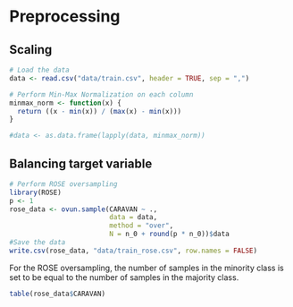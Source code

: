# Preprocessing

## Scaling
```r
# Load the data
data <- read.csv("data/train.csv", header = TRUE, sep = ",")
```

```r
# Perform Min-Max Normalization on each column
minmax_norm <- function(x) {
  return ((x - min(x)) / (max(x) - min(x)))
}

#data <- as.data.frame(lapply(data, minmax_norm))
```

## Balancing target variable

```r
# Perform ROSE oversampling
library(ROSE)
p <- 1
rose_data <- ovun.sample(CARAVAN ~ .,
                         data = data,
                         method = "over",
                         N = n_0 + round(p * n_0))$data
#Save the data
write.csv(rose_data, "data/train_rose.csv", row.names = FALSE)
```
For the ROSE oversampling, the number of samples in the minority class is set to
be equal to the number of samples in the majority class.

```r
table(rose_data$CARAVAN)
```



